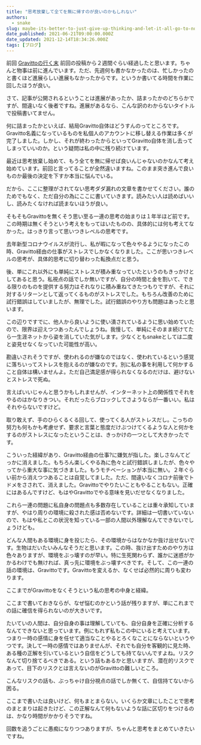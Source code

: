 ```yaml
---
title: "思考放棄して全てを無に帰すのが良いのかもしれない"
authors:
  - snake
slug: maybe-its-better-to-just-give-up-thinking-and-let-it-all-go-to-nothing
date_published: 2021-06-21T09:00:00.000Z
date_updated: 2021-12-14T18:34:26.000Z
tags: [ブログ]
---
```


前回
[Gravittoの行く末](/the-future-of-gravitto/)
前回の投稿から２週間ぐらい経過したと思います。ちゃんと物事は前に進んでいます。ただ、先週何も書かなかったのは、忙しかったのと書くほど進展らしい進展もなかったからです。というか書いてる時間を作業に回したほうが良い。

さて、記事が公開されるということは進展があったか、詰まったかのどちらかですが、間違いなく後者ですね。進展があるなら、こんな訳のわからないタイトルで投稿書いてません。

何に詰まったかといえば、結局Gravitto自体はどうすんのってところです。Gravitto名義になっているものを私個人のアカウントに移し替える作業は多くが完了しました。しかし、それが終わったからといってGravitto自体を消し去ってしまっていいのか。という疑問は私の中に残り続けています。

最近は思考放棄し始めて、もう全てを無に帰せば良いんじゃないのかなんて考え始めています。前回と言ってることが全然違いますね。このまま突き進んで良いものか最後の決定を下すか本当に悩んでいる。

だから、ここに整理がされてない思考ダダ漏れの文章を書かせてください。誰のためでもなく、ただ自分の為にここに書いていきます。読みたい人は読めばいいし、読みたくなければ読まないほうが良い。

そもそもGravittoを無くそう思い至る一連の思考の始まりは１年半ほど前です。この時期は無くそうという考えをもってはいたものの、具体的には何も考えてなかった。はっきり言って思いつきレベルの思考です。

去年新型コロナウイルスが流行し、私が暇になって色々やるようになったこの時、Gravitto経由の仕事がストレスでしかなくなりました。ここが思いつきレベルの思考が、具体的思考に切り替わった転換点だと思う。

後、単にこれ以外にも単純にストレスが積み重なっていたというのもきっかけとしてあると思う。私視点の話でしか無いですが、自分の時間と金を割いて、できる限りのものを提供する努力はそれなりに積み重ねてきたつもりですが、それに対するリターンとして返ってくるものがストレスでした。もちろん改善のために試行錯誤はしていましたが、無理でした。試行錯誤のやり方も問題はあったと思います。

この辺りですでに、他人から良いように使い潰されているように思い始めていたので、限界は迎えつつあったんでしょうね。我慢して、単純にそのまま続けてたら一生涯ネットから姿を消していた気がします。少なくともsnakeとしては二度と姿見せなくなっていた可能性が高い。

勘違いされそうですが、使われるのが嫌なのではなく、使われているという感覚に落ちいってストレスを抱えるのが嫌なのです。別に私の事を利用して何かすること自体は構いませんよ。ただ自己満足感が得られなくなるのだけは、避けないとストレスで死ぬ。

言えばいいじゃんと思うかもしれませんが、インターネット上の関係性でそれをやるのはかなりきつい。それだったらブロックしてさようならが一番いい。私はそれやらないですけど。

取り敢えず、手のひらくるくる回して、使ってくる人がストレスだし。こっちの努力も何もかも考慮せず、要求と言葉と態度だけぶつけてくるような人と何かをするのがストレスになったということは、きっかけの一つとして大きかったです。

こういった経緯があり、Gravitto経由の仕事?に嫌気が指した。楽しさなんてどっかに消えました。もちろん楽しくやる為に色々と試行錯誤しましたが、色々やってから重大な事に気づきました。もうモチベーションが本当に無い。２年ぐらい前から消えつつあることは自覚してました。ただ、間違いなくコロナ前後でトドメをさされて、消えました。Gravittoでやりたいこともやることもない。正確にはあるんですけど、もはやGravittoでやる意味を見いだせなくなりました。

これら一連の問題に私自身の問題点も多数存在していることは重々承知していますが、やはり周りの環境に殺された感は否めないです。詳細は一切書いていないので、もはや私とこの状況を知っている一部の人間以外理解なんてできないでしょうけども。

どんな人間もある環境に身を投じたら、その環境からはなかなか抜け出せないです。生物はだいたいみんなそうだと思います。この時、抜け出すためのやり方は色々ありますが、環境をぶっ壊すのが早い。特に生死関わらず、誰かに迷惑がかかるわけでも無ければ、真っ先に環境をぶっ壊すべきです。そして、この一連の話の環境は、Gravittoです。Gravittoを変えるか、なくせば必然的に周りも変わります。

ここまでがGravittoをなくそうという私の思考の中身と経緯。

ここまで書いておきならが、なぜ悩むのかという話が残りますが、単にこれまでの話に確信を得られないのが大きいです。

たいていの人間は、自分自身の事は理解していても、自分自身を正確に分析するなんてできないと思っています。例にもれず私もこの中にいると考えています。つまり一時の感情に身を任せて適当なことやるとろくなことにならないというやつです。決して一時の感情ではありませんが、それでも自分を客観的に見た時、ある種の正解を引いているという自信をどうしても持てないんですよね。リスクなんて切り捨てるべきである。という話もあるかと思いますが、潜在的リスクであって、目下のリスクとは言えないのがGravittoの難しいところ。

こんなリスクの話も、ぶっちゃけ自分視点の話でしか無くて、自信持てないから困る。

ここまで書いたは良いけど、何もまとまらない。いくらか文章にしたことで思考のまとまりは起きたけど、この正解なんて何もないような話に区切りをつけるのは、かなり時間がかかりそうですね。

回数を追うごとに愚痴になりつつありますが、ちゃんと思考をまとめていきたいですね。
